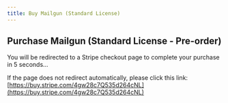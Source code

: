 ```yaml
---
title: Buy Mailgun (Standard License)
---
```



<Head>
  <meta httpEquiv="refresh" content="5; url='https://buy.stripe.com/4gw28c7Q535d264cNL'" />
</Head>

## Purchase Mailgun (Standard License - Pre-order)

You will be redirected to a Stripe checkout page to complete your purchase in 5 seconds...

If the page does not redirect automatically, please click this link: [https://buy.stripe.com/4gw28c7Q535d264cNL](https://buy.stripe.com/4gw28c7Q535d264cNL)
